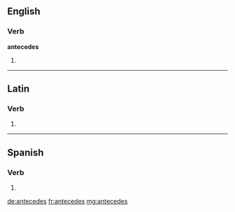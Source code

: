 ==English==

===Verb===
'''antecedes'''

# {{en-third-person singular of|antecede}}

----

==Latin==

===Verb===
{{la-verb-form|antecēdēs}}

# {{conjugation of|antecedo|antecēdō|2|s|fut|act|ind|lang=la}}


----

==Spanish==

===Verb===
{{es-verb-form|anteceder}}

# {{es-verb form of|ending=er|mood=indicative|tense=present|pers=2|formal=no|number=singular|anteceder}}

[[de:antecedes]]
[[fr:antecedes]]
[[mg:antecedes]]